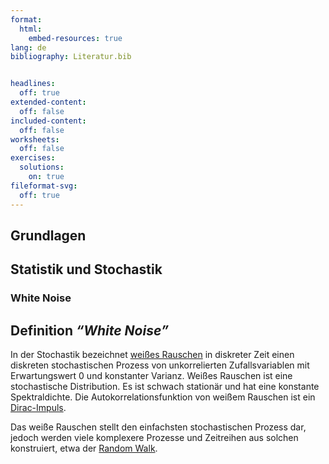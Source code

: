 ```yaml
---
format:
  html:
    embed-resources: true
lang: de
bibliography: Literatur.bib


headlines:
  off: true
extended-content:
  off: false
included-content:
  off: false
worksheets:
  off: false
exercises:
  solutions:
    on: true 
fileformat-svg:
  off: true
---
```


<!--
headlines:
  off: true
extended-content:
  off: false
included-content:
  off: false
worksheets:
  off: true
-->

<!--
title: "DEB Produktentwicklung"
format:
  html:
    embed-resources: true

author:
  - name: "Christian Anders"
    degrees: 
    roles: "Dozent"
    email: christian.anders@hs-esslingen.de
    affiliation: 
      - name: "Hochschule Esslingen"
        department: "Wirtschaft & Technik"
        group: "Digital Engineering (DEB)"
        city: "Esslingen am Neckar"
        postal-code: 73728
        country: "Deutschland"
        url: https://www.hs-esslingen.de/
abstract: > 
  Skript zur Vorlesung und Labor *"Produktentwicklung"* für den Studiengang Digital Engineering DEB
keywords:
  - Runs-Test
  
copyright: 
  holder: Christian Anders
  year: 2025
lang: de
bibliography: Literatur.bib
date: last-modified
toc: true
number-sections: true
scrollable: true
toc-location: right
cap-location: bottom
number-offset: 2
link-external-icon: true
link-external-newwindow: true
-->

<!--
number-offset: 
0 Grundlagen
1 Ideenfindung und Konzeptentwicklung
2 Entwurfs- und Entwicklungsphase
3 Prototyping und Test
4 Produktionsplanung und Produktion
5 Softskills
6 Literatur 
7 Anhang
-->


::: {.content-visible unless-meta="headlines.off"}
# Grundlagen
## Statistik und Stochastik
:::


<!-- -------------------------------------------------------------------------

                       Callout !!! WARNING !!!

------------------------------------------------------------------------------ 

::: {.callout-warning}
## WARNING!
**THIS CHAPTER IS STILL WORK IN PROGRESS!!!**
:::

-------------------------------------------------------------------------- -->



<!-- -------------------------------------------------------------------------

                       White Noise

-------------------------------------------------------------------------- -->

### White Noise {#sec-white-noise}

::: {.callout-tip}
## Definition *"White Noise"*
In der Stochastik bezeichnet [weißes Rauschen](https://de.wikipedia.org/wiki/Wei%C3%9Fes_Rauschen) in diskreter Zeit einen diskreten stochastischen Prozess von unkorrelierten Zufallsvariablen mit Erwartungswert 0 und konstanter Varianz. Weißes Rauschen ist eine stochastische Distribution. Es ist schwach stationär und hat eine konstante Spektraldichte. Die Autokorrelationsfunktion von weißem Rauschen ist ein [Dirac-Impuls](https://de.wikipedia.org/wiki/Delta-Distribution).
:::

Das weiße Rauschen stellt den einfachsten stochastischen Prozess dar, jedoch werden viele komplexere Prozesse und Zeitreihen aus solchen konstruiert, etwa der [Random Walk](https://de.wikipedia.org/wiki/Irrfahrt_(Stochastik)).